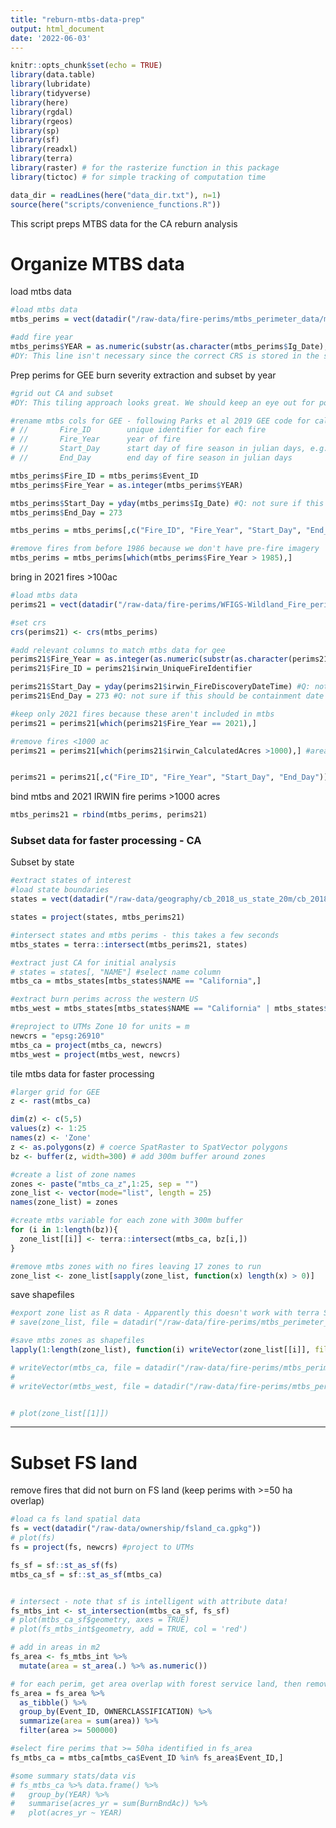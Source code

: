 ```yaml
---
title: "reburn-mtbs-data-prep"
output: html_document
date: '2022-06-03'
---
```


```r
knitr::opts_chunk$set(echo = TRUE)
library(data.table)
library(lubridate)
library(tidyverse)
library(here)
library(rgdal)
library(rgeos)
library(sp)
library(sf)
library(readxl)
library(terra)
library(raster) # for the rasterize function in this package
library(tictoc) # for simple tracking of computation time

data_dir = readLines(here("data_dir.txt"), n=1)
source(here("scripts/convenience_functions.R"))

```

This script preps MTBS data for the CA reburn analysis

# Organize MTBS data

load mtbs data

```r
#load mtbs data
mtbs_perims = vect(datadir("/raw-data/fire-perims/mtbs_perimeter_data/mtbs_perims_DD.shp")) #Mercator (EPSG: 4269)

#add fire year
mtbs_perims$YEAR = as.numeric(substr(as.character(mtbs_perims$Ig_Date), 1,4)) 
#DY: This line isn't necessary since the correct CRS is stored in the shapefile: crs(mtbs_perims) = 'epsg:4269'
```


Prep perims for GEE burn severity extraction and subset by year
```r
#grid out CA and subset
#DY: This tiling approach looks great. We should keep an eye out for possible cases where edge effects might be an issue, and if they exist, add a buffer to the grid.

#rename mtbs cols for GEE - following Parks et al 2019 GEE code for calculating CBI
# //       Fire_ID        unique identifier for each fire
# //       Fire_Year      year of fire
# //       Start_Day      start day of fire season in julian days, e.g. June 15 = 166
# //       End_Day        end day of fire season in julian days

mtbs_perims$Fire_ID = mtbs_perims$Event_ID
mtbs_perims$Fire_Year = as.integer(mtbs_perims$YEAR)

mtbs_perims$Start_Day = yday(mtbs_perims$Ig_Date) #Q: not sure if this should be actual start date or average for CA?
mtbs_perims$End_Day = 273

mtbs_perims = mtbs_perims[,c("Fire_ID", "Fire_Year", "Start_Day", "End_Day")]

#remove fires from before 1986 because we don't have pre-fire imagery
mtbs_perims = mtbs_perims[which(mtbs_perims$Fire_Year > 1985),]
```


bring in 2021 fires >100ac
```r
#load mtbs data
perims21 = vect(datadir("/raw-data/fire-perims/WFIGS-Wildland_Fire_perims_full_history_7_18_22.gdb")) # (EPSG: 4326)

#set crs
crs(perims21) <- crs(mtbs_perims)

#add relevant columns to match mtbs data for gee
perims21$Fire_Year = as.integer(as.numeric(substr(as.character(perims21$irwin_FireDiscoveryDateTime), 1,4))) 
perims21$Fire_ID = perims21$irwin_UniqueFireIdentifier

perims21$Start_Day = yday(perims21$irwin_FireDiscoveryDateTime) #Q: not sure if this should be actual start date or average?
perims21$End_Day = 273 #Q: not sure if this should be containment date (not available in mtbs) or average?

#keep only 2021 fires because these aren't included in mtbs
perims21 = perims21[which(perims21$Fire_Year == 2021),]

#remove fires <1000 ac
perims21 = perims21[which(perims21$irwin_CalculatedAcres >1000),] #area reported in in acres


perims21 = perims21[,c("Fire_ID", "Fire_Year", "Start_Day", "End_Day")]
```

bind mtbs and 2021 IRWIN fire perims >1000 acres
```r
mtbs_perims21 = rbind(mtbs_perims, perims21)
```



### Subset data for faster processing - CA

Subset by state
```r

#extract states of interest
#load state boundaries
states = vect(datadir("/raw-data/geography/cb_2018_us_state_20m/cb_2018_us_state_20m.shp")) 

states = project(states, mtbs_perims21)

#intersect states and mtbs perims - this takes a few seconds
mtbs_states = terra::intersect(mtbs_perims21, states)

#extract just CA for initial analysis
# states = states[, "NAME"] #select name column
mtbs_ca = mtbs_states[mtbs_states$NAME == "California",]

#extract burn perims across the western US
mtbs_west = mtbs_states[mtbs_states$NAME == "California" | mtbs_states$NAME == "Washington" | mtbs_states$NAME == "Oregon" | mtbs_states$NAME == "Idaho" | mtbs_states$NAME == "Colorado" | mtbs_states$NAME == "Montana" | mtbs_states$NAME == "Wyoming" | mtbs_states$NAME == "Utah" | mtbs_states$NAME == "Nevada" | mtbs_states$NAME == "Arizona" | mtbs_states$NAME == "New Mexico",]

#reproject to UTMs Zone 10 for units = m
newcrs = "epsg:26910"
mtbs_ca = project(mtbs_ca, newcrs)
mtbs_west = project(mtbs_west, newcrs)
```



tile mtbs data for faster processing
```r
#larger grid for GEE
z <- rast(mtbs_ca)

dim(z) <- c(5,5)
values(z) <- 1:25
names(z) <- 'Zone'
z <- as.polygons(z) # coerce SpatRaster to SpatVector polygons
bz <- buffer(z, width=300) # add 300m buffer around zones

#create a list of zone names
zones <- paste("mtbs_ca_z",1:25, sep = "")
zone_list <- vector(mode="list", length = 25)
names(zone_list) = zones

#create mtbs variable for each zone with 300m buffer
for (i in 1:length(bz)){
  zone_list[[i]] <- terra::intersect(mtbs_ca, bz[i,])
}

#remove mtbs zones with no fires leaving 17 zones to run
zone_list <- zone_list[sapply(zone_list, function(x) length(x) > 0)]

```

save shapefiles
```r
#export zone list as R data - Apparently this doesn't work with terra Spat- objects (https://github.com/rspatial/terra/issues/549)
# save(zone_list, file = datadir("/raw-data/fire-perims/mtbs_perimeter_data/mtbs_ca_zones/mtbs_ca_zones.RData"))

#save mtbs zones as shapefiles
lapply(1:length(zone_list), function(i) writeVector(zone_list[[i]], file = datadir(paste0("/raw-data/fire-perims/mtbs_perimeter_data/mtbs_ca_zones/", names(zone_list[i]), ".shp")),overwrite = TRUE))

# writeVector(mtbs_ca, file = datadir("/raw-data/fire-perims/mtbs_perimeter_data/mtbs_ca_zones/mtbs_ca.shp"), overwrite = TRUE)
# 
# writeVector(mtbs_west, file = datadir("/raw-data/fire-perims/mtbs_perimeter_data/mtbs_ca_zones/mtbs_west.shp"), overwrite = TRUE)


# plot(zone_list[[1]])
```


----------------------------------------------------------------------------------------
# Subset FS land

remove fires that did not burn on FS land (keep perims with >=50 ha overlap)
```r
#load ca fs land spatial data
fs = vect(datadir("/raw-data/ownership/fsland_ca.gpkg")) 
# plot(fs)
fs = project(fs, newcrs) #project to UTMs

fs_sf = sf::st_as_sf(fs)
mtbs_ca_sf = sf::st_as_sf(mtbs_ca)


# intersect - note that sf is intelligent with attribute data!
fs_mtbs_int <- st_intersection(mtbs_ca_sf, fs_sf)
# plot(mtbs_ca_sf$geometry, axes = TRUE)
# plot(fs_mtbs_int$geometry, add = TRUE, col = 'red')

# add in areas in m2
fs_area <- fs_mtbs_int %>% 
  mutate(area = st_area(.) %>% as.numeric())

# for each perim, get area overlap with forest service land, then remove areas with <50 ha overlap
fs_area = fs_area %>% 
  as_tibble() %>% 
  group_by(Event_ID, OWNERCLASSIFICATION) %>% 
  summarize(area = sum(area)) %>%
  filter(area >= 500000)

#select fire perims that >= 50ha identified in fs_area
fs_mtbs_ca = mtbs_ca[mtbs_ca$Event_ID %in% fs_area$Event_ID,]

#some summary stats/data vis
# fs_mtbs_ca %>% data.frame() %>% 
#   group_by(YEAR) %>% 
#   summarise(acres_yr = sum(BurnBndAc)) %>% 
#   plot(acres_yr ~ YEAR)
```
